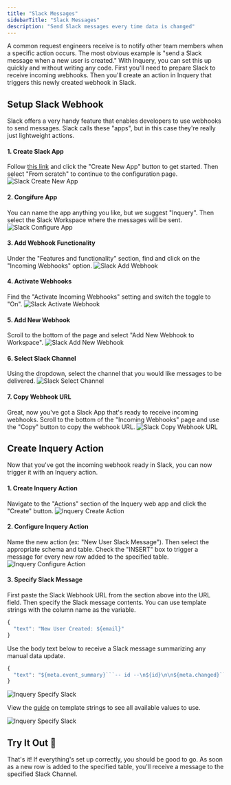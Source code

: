 ```yaml
---
title: "Slack Messages"
sidebarTitle: "Slack Messages"
description: "Send Slack messages every time data is changed"
---
```


A common request engineers receive is to notify other team members when a specific action occurs. The most obvious example is "send a Slack message when a new user is created." With Inquery, you can set this up quickly and without writing any code. First you'll need to prepare Slack to receive incoming webhooks. Then you'll create an action in Inquery that triggers this newly created webhook in Slack.

## Setup Slack Webhook

Slack offers a very handy feature that enables developers to use webhooks to send messages. Slack calls these "apps", but in this case they're really just lightweight actions.

#### 1. Create Slack App
Follow [this link](https://api.slack.com/apps?new_app) and click the "Create New App" button to get started. Then select "From scratch" to continue to the configuration page.
![Slack Create New App](/assets/slack-create-app.png)


#### 2. Congifure App
You can name the app anything you like, but we suggest "Inquery". Then select the Slack Workspace where the messages will be sent.
![Slack Configure App](/assets/slack-configure-app.png)

#### 3. Add Webhook Functionality
Under the "Features and functionality" section, find and click on the "Incoming Webhooks" option.
![Slack Add Webhook](/assets/slack-add-webhook.png)

#### 4. Activate Webhooks
Find the "Activate Incoming Webhooks" setting and switch the toggle to "On".
![Slack Activate Webhook](/assets/slack-activate-webhooks.png)

#### 5. Add New Webhook
Scroll to the bottom of the page and select "Add New Webhook to Workspace".
![Slack Add New Webhook](/assets/slack-add-new-webhook.png)

#### 6. Select Slack Channel
Using the dropdown, select the channel that you would like messages to be delivered.
![Slack Select Channel](/assets/slack-select-channel.png)

#### 7. Copy Webhook URL
Great, now you've got a Slack App that's ready to receive incoming webhooks. Scroll to the bottom of the "Incoming Webhooks" page and use the "Copy" button to copy the webhook URL.
![Slack Copy Webhook URL](/assets/slack-copy-webhook-url.png)

## Create Inquery Action

Now that you've got the incoming webhook ready in Slack, you can now trigger it with an Inquery action.

#### 1. Create Inquery Action
Navigate to the "Actions" section of the Inquery web app and click the "Create" button.
![Inquery Create Action](/assets/inquery-create-action.png)

#### 2. Configure Inquery Action
Name the new action (ex: "New User Slack Message"). Then select the appropriate schema and table. Check the "INSERT" box to trigger a message for every new row added to the specified table.
![Inquery Configure Action](/assets/inquery-configure-action.png)

#### 3. Specify Slack Message
First paste the Slack Webhook URL from the section above into the URL field. Then specify the Slack message contents. You can use template strings with the column name as the variable.
```javascript
{
  "text": "New User Created: ${email}"
}
```
Use the body text below to receive a Slack message summarizing any manual data update.
```javascript
{
  "text": "${meta.event_summary}```-- id --\n${id}\n\n${meta.changed}```"
}
```
![Inquery Specify Slack](/assets/slack-manual-data-example.png)

View the [guide](/features/template-strings) on template strings to see all available values to use.

![Inquery Specify Slack](/assets/inquery-specify-message.png)

## Try It Out 🎉
That's it! If everything's set up correctly, you should be good to go. As soon as a new row is added to the specified table, you'll receive a message to the specified Slack Channel.